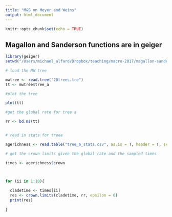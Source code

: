 ```yaml
---
title: "M&S on Meyer and Weins"
output: html_document
---
```


```r
knitr::opts_chunk$set(echo = TRUE)
```



## Magallon and Sanderson functions are in geiger

```r

library(geiger)
setwd("/Users/michael_alfaro/Dropbox/teaching/macro-2017/magallon-sanderson-stuff/M&W/")

# load the MW tree

mwtree <- read.tree("20trees.tre")
tt <- mwtree$tree_a

#plot the tree

plot(tt)

#get the global rate for tree a

rr <- bd.ms(tt)


# read in stats for treea

agerichness <- read.table("tree_a_stats.csv", as.is = T, header = T, sep = ",")

# get the crown limits given the global rate and the sampled times

times <- agerichness$crown



for (ii in 1:10){
  
  cladetime <- times[ii]
  res <- crown.limits(cladetime, rr, epsilon = 0)
  print(res)
  
}



```